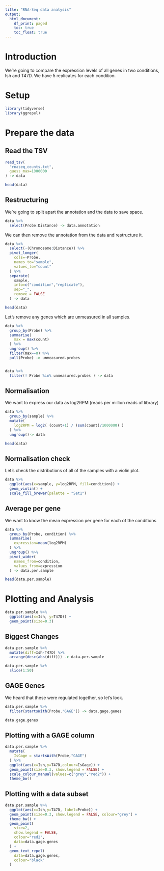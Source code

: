 ---
title: "RNA-Seq data analysis"
output:
  html_document:
    df_print: paged
    toc: true
    toc_float: true
---

Introduction
============

We're going to compare the expression levels of all genes in two conditions, Ish and T47D.  We have 5 replicates for each condition.


Setup
=====

```{r message=FALSE}
library(tidyverse)
library(ggrepel)
```

Prepare the data
================

Read the TSV
------------

```{r "Read Data TSV", message=FALSE}
read_tsv(
  "rnaseq_counts.txt",
  guess_max=1000000
) -> data

head(data)
```
Restructuring
-------------

We're going to split apart the annotation and the data to save space.

```{r}
data %>%
  select(Probe:Distance) -> data.annotation
```

We can then remove the annotation from the data and restructure it.


```{r}
data %>%
  select(-(Chromosome:Distance)) %>%
  pivot_longer(
    cols=-Probe,
    names_to="sample",
    values_to="count"
  ) %>%
  separate(
    sample,
    into=c("condition","replicate"),
    sep="_",
    remove = FALSE
  ) -> data

head(data)
```
Let's remove any genes which are unmeasured in all samples.

```{r message=FALSE}
data %>%
  group_by(Probe) %>%
  summarise(
    max = max(count)
  ) %>%
  ungroup() %>%
  filter(max==0) %>%
  pull(Probe) -> unmeasured.probes


data %>%
  filter(! Probe %in% unmeasured.probes ) -> data
```

Normalisation
-------------

We want to express our data as log2RPM (reads per million reads of library)

```{r}
data %>%
  group_by(sample) %>%
  mutate(
    log2RPM = log2( (count+1) / (sum(count)/1000000) )
  ) %>%
  ungroup()-> data

head(data)
```

Normalisation check
-------------------

Let's check the distributions of all of the samples with a violin plot.

```{r}
data %>%
  ggplot(aes(x=sample, y=log2RPM, fill=condition)) +
  geom_violin() +
  scale_fill_brewer(palette = "Set1")

```

Average per gene
----------------

We want to know the mean expression per gene for each of the conditions.

```{r message=FALSE}
data %>%
  group_by(Probe, condition) %>%
  summarise(
    expression=mean(log2RPM)
  ) %>%
  ungroup() %>%
  pivot_wider(
    names_from=condition,
    values_from=expression
  ) -> data.per.sample

head(data.per.sample)
```

Plotting and Analysis
=====================

```{r fig.height=7, fig.width=7}
data.per.sample %>%
  ggplot(aes(x=Ish, y=T47D)) +
  geom_point(size=0.3)
```

Biggest Changes
---------------

```{r}
data.per.sample %>%
  mutate(diff=Ish-T47D) %>%
  arrange(desc(abs(diff))) -> data.per.sample

data.per.sample %>%
  slice(1:50)
```
GAGE Genes
----------

We heard that these were regulated together, so let's look.

```{r}
data.per.sample %>%
  filter(startsWith(Probe,"GAGE")) -> data.gage.genes

data.gage.genes
```
Plotting with a GAGE column
---------------------------

```{r fig.height=7, fig.width=7}
data.per.sample %>%
  mutate(
    IsGage = startsWith(Probe,"GAGE")
  ) %>%
  ggplot(aes(x=Ish,y=T47D,colour=IsGage)) +
  geom_point(size=0.3, show.legend = FALSE) +
  scale_colour_manual(values=c("grey","red2")) +
  theme_bw()
```


Plotting with a data subset
---------------------------

```{r fig.height=7, fig.width=7}
data.per.sample %>%
  ggplot(aes(x=Ish,y=T47D, label=Probe)) +
  geom_point(size=0.3, show.legend = FALSE, colour="grey") +
  theme_bw() +
  geom_point(
    size=2, 
    show.legend = FALSE, 
    colour="red2", 
    data=data.gage.genes
  ) +
  geom_text_repel(
    data=data.gage.genes,
    colour="black"
  )
```













